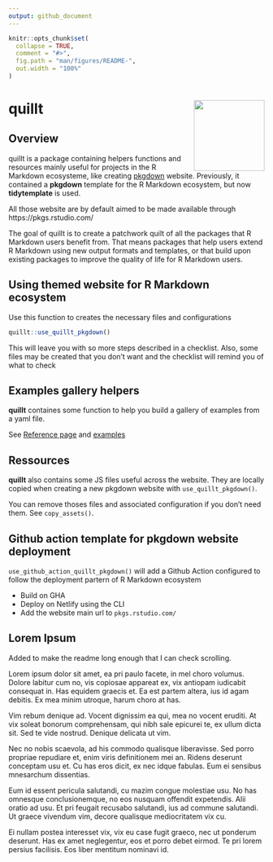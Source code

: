 ```yaml
---
output: github_document
---
```


<!-- README.md is generated from README.Rmd. Please edit that file -->

```r
knitr::opts_chunk$set(
  collapse = TRUE,
  comment = "#>",
  fig.path = "man/figures/README-",
  out.width = "100%"
)
```

# quillt <img src='man/figures/logo.png' align="right" height="139" />

## Overview

quillt is a package containing helpers functions and resources mainly useful for projects in the R Markdown ecosysteme, like creating [pkgdown](https://pkgdown.r-lib.org) website. Previously, it contained a **pkgdown** template for the R Markdown ecosystem, but now **tidytemplate** is used. 

All those website are by default aimed to be made available through https://pkgs.rstudio.com/

The goal of quillt is to create a patchwork quilt of all the packages that R Markdown users benefit from. That means packages that help users extend R Markdown using new output formats and templates, or that build upon existing packages to improve the quality of life for R Markdown users. 

## Using themed website for R Markdown ecosystem 

Use this function to creates the necessary files and configurations

```r
quillt::use_quillt_pkgdown()
```
This will leave you with so more steps described in a checklist. Also, some files may be created that you don't want and the checklist will remind you of what to check

## Examples gallery helpers

**quillt** containes some function to help you build a gallery of examples from a yaml file. 

See [Reference page](https://pkgs.rstudio.com/quillt/reference/index.html#section-examples-gallery-helpers) and [examples](articles/examples.html)

## Ressources

**quillt** also contains some JS files useful across the website. They are locally copied when creating a new pkgdown website with `use_quillt_pkgdown()`.

You can remove thoses files and associated configuration if you don't need them. See `copy_assets()`.

## Github action template for pkgdown website deployment

`use_github_action_quillt_pkgdown()` will add a Github Action configured to follow the deployment partern of R Markdown ecosystem

* Build on GHA
* Deploy on Netlify using the CLI
* Add the website main url to `pkgs.rstudio.com/`

## Lorem Ipsum

Added to make the readme long enough that I can check scrolling.

Lorem ipsum dolor sit amet, ea pri paulo facete, in mel choro volumus. Dolore labitur cum no, vis copiosae appareat ex, vix antiopam iudicabit consequat in. Has equidem graecis et. Ea est partem altera, ius id agam debitis. Ex mea minim utroque, harum choro at has.

Vim rebum denique ad. Vocent dignissim ea qui, mea no vocent eruditi. At vix soleat bonorum comprehensam, qui nibh sale epicurei te, ex ullum dicta sit. Sed te vide nostrud. Denique delicata ut vim.

Nec no nobis scaevola, ad his commodo qualisque liberavisse. Sed porro propriae repudiare et, enim viris definitionem mei an. Ridens deserunt conceptam usu et. Cu has eros dicit, ex nec idque fabulas. Eum ei sensibus mnesarchum dissentias.

Eum id essent pericula salutandi, cu mazim congue molestiae usu. No has omnesque conclusionemque, no eos nusquam offendit expetendis. Alii oratio ad usu. Et pri feugait recusabo salutandi, ius ad commune salutandi. Ut graece vivendum vim, decore qualisque mediocritatem vix cu.

Ei nullam postea interesset vix, vix eu case fugit graeco, nec ut ponderum deserunt. Has ex amet neglegentur, eos et porro debet eirmod. Te pri lorem persius facilisis. Eos liber mentitum nominavi id.
